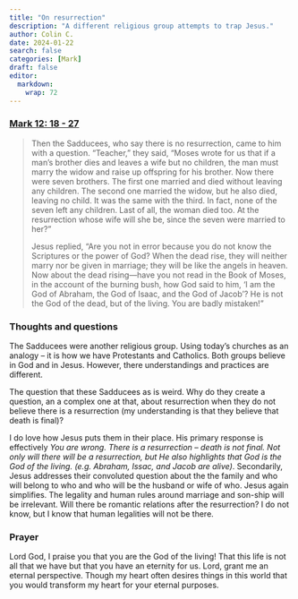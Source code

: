 ```yaml
---
title: "On resurrection"
description: "A different religious group attempts to trap Jesus."
author: Colin C.
date: 2024-01-22
search: false
categories: [Mark]
draft: false
editor: 
  markdown: 
    wrap: 72
---
```


### [Mark 12: 18 - 27](https://www.bible.com/bible/111/MRK.12.NIV)

> Then the Sadducees, who say there is no resurrection, came to him with a question. “Teacher,” they said, “Moses wrote for us that if a man’s brother dies and leaves a wife but no children, the man must marry the widow and raise up offspring for his brother. Now there were seven brothers. The first one married and died without leaving any children. The second one married the widow, but he also died, leaving no child. It was the same with the third. In fact, none of the seven left any children. Last of all, the woman died too. At the resurrection whose wife will she be, since the seven were married to her?”\
> 
> Jesus replied, “Are you not in error because you do not know the Scriptures or the power of God? When the dead rise, they will neither marry nor be given in marriage; they will be like the angels in heaven. Now about the dead rising—have you not read in the Book of Moses, in the account of the burning bush, how God said to him, ‘I am the God of Abraham, the God of Isaac, and the God of Jacob’? He is not the God of the dead, but of the living. You are badly mistaken!”

### Thoughts and questions 

The Sadducees were another religious group.  Using today's churches as an analogy -- it is how we have Protestants and Catholics.  Both groups believe in God and in Jesus.  However, there understandings and practices are different.  

The question that these Sadducees as is weird.  Why do they create a question, an a complex one at that, about resurrection when they do not believe there is a resurrection (my understanding is that they believe that death is final)?

I do love how Jesus puts them in their place.  His primary response is effectively _You are wrong.  There is a resurrection -- death is not final.  Not only will there will be a resurrection, but He also highlights that God is the God of the living. (e.g. Abraham, Issac, and Jacob are alive)_.  Secondarily, Jesus addresses their convoluted question about the the family and who will belong to who and who will be the husband or wife of who.  Jesus again simplifies.  The legality and human rules around marriage and son-ship will be irrelevant.  Will there be romantic relations after the resurrection?  I do not know, but I know that human legalities will not be there. 


### Prayer

Lord God, I praise you that you are the God of the living!  That this life is not all that we have but that you have an eternity for us.  Lord, grant me an eternal perspective.  Though my heart often desires things in this world that you would transform my heart for your eternal purposes.  
